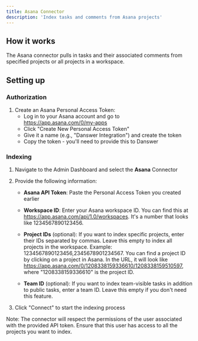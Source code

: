 ```yaml
---
title: Asana Connector
description: 'Index tasks and comments from Asana projects'
---
```


## How it works
The Asana connector pulls in tasks and their associated comments from specified projects or all projects in a workspace.

## Setting up
### Authorization
1. Create an Asana Personal Access Token:
   - Log in to your Asana account and go to https://app.asana.com/0/my-apps
   - Click "Create New Personal Access Token"
   - Give it a name (e.g., "Danswer Integration") and create the token
   - Copy the token - you'll need to provide this to Danswer

### Indexing
1. Navigate to the Admin Dashboard and select the **Asana** Connector
2. Provide the following information:

   - **Asana API Token**: Paste the Personal Access Token you created earlier
   
   - **Workspace ID**: Enter your Asana workspace ID. You can find this at https://app.asana.com/api/1.0/workspaces. It's a number that looks like 1234567890123456.
   
   - **Project IDs** (optional): If you want to index specific projects, enter their IDs separated by commas. Leave this empty to index all projects in the workspace. Example: 1234567890123456,2345678901234567. You can find a project ID by clicking on a project in Asana. In the URL, it will look like https://app.asana.com/0/1208338159336610/1208338159510597, where "1208338159336610" is the project ID.
   
   - **Team ID** (optional): If you want to index team-visible tasks in addition to public tasks, enter a team ID. Leave this empty if you don't need this feature.

3. Click "Connect" to start the indexing process

Note: The connector will respect the permissions of the user associated with the provided API token. Ensure that this user has access to all the projects you want to index.
